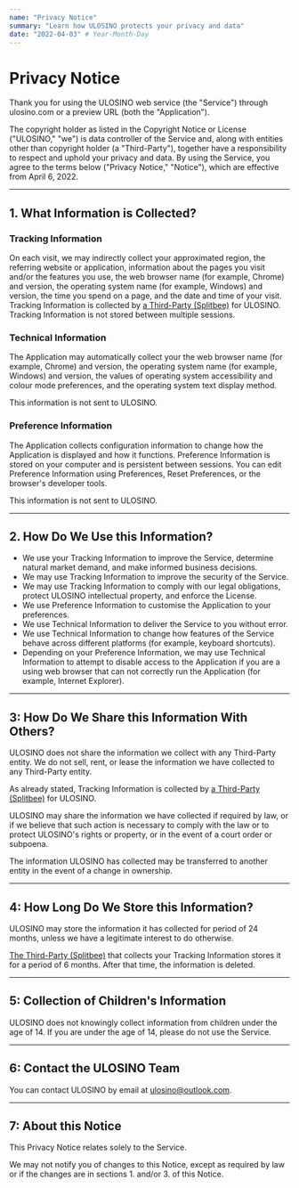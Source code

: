 ```yaml
---
name: "Privacy Notice"
summary: "Learn how ULOSINO protects your privacy and data"
date: "2022-04-03" # Year-Month-Day
---
```


# Privacy Notice

Thank you for using the ULOSINO web service (the "Service") through ulosino.com or a preview URL (both the "Application").

The copyright holder as listed in the Copyright Notice or License ("ULOSINO," "we") is data controller of the Service and, along with entities other than copyright holder (a "Third-Party"), together have a responsibility to respect and uphold your privacy and data. By using the Service, you agree to the terms below ("Privacy Notice," "Notice"), which are effective from April 6, 2022.

---

## 1. What Information is Collected?

### Tracking Information

On each visit, we may indirectly collect your approximated region, the referring website or application, information about the pages you visit and/or the features you use, the web browser name (for example, Chrome) and version, the operating system name (for example, Windows) and version, the time you spend on a page, and the date and time of your visit. Tracking Information is collected by [a Third-Party (Splitbee)](https://splitbee.io/imprint) for ULOSINO. Tracking Information is not stored between multiple sessions.

### Technical Information

The Application may automatically collect your the web browser name (for example, Chrome) and version, the operating system name (for example, Windows) and version, the values of operating system accessibility and colour mode preferences, and the operating system text display method.

This information is not sent to ULOSINO.

### Preference Information

The Application collects configuration information to change how the Application is displayed and how it functions. Preference Information is stored on your computer and is persistent between sessions. You can edit Preference Information using Preferences, Reset Preferences, or the browser's developer tools.

This information is not sent to ULOSINO.

---

## 2. How Do We Use this Information?

- We use your Tracking Information to improve the Service, determine natural market demand, and make informed business decisions.
- We may use Tracking Information to improve the security of the Service.
- We may use Tracking Information to comply with our legal obligations, protect ULOSINO intellectual property, and enforce the License.
- We use Preference Information to customise the Application to your preferences.
- We use Technical Information to deliver the Service to you without error.
- We use Technical Information to change how features of the Service behave across different platforms (for example, keyboard shortcuts).
- Depending on your Preference Information, we may use Technical Information to attempt to disable access to the Application if you are a using web browser that can not correctly run the Application (for example, Internet Explorer).

---

## 3: How Do We Share this Information With Others?

ULOSINO does not share the information we collect with any Third-Party entity. We do not sell, rent, or lease the information we have collected to any Third-Party entity.

As already stated, Tracking Information is collected by [a Third-Party (Splitbee)](https://splitbee.io/imprint) for ULOSINO.

ULOSINO may share the information we have collected if required by law, or if we believe that such action is necessary to comply with the law or to protect ULOSINO's rights or property, or in the event of a court order or subpoena.

The information ULOSINO has collected may be transferred to another entity in the event of a change in ownership.

---

## 4: How Long Do We Store this Information?

ULOSINO may store the information it has collected for period of 24 months, unless we have a legitimate interest to do otherwise.

[The Third-Party (Splitbee)](https://splitbee.io/imprint) that collects your Tracking Information stores it for a period of 6 months. After that time, the information is deleted.

---

## 5: Collection of Children's Information

ULOSINO does not knowingly collect information from children under the age of 14. If you are under the age of 14, please do not use the Service.

---

## 6: Contact the ULOSINO Team

You can contact ULOSINO by email at ulosino@outlook.com.

---

## 7: About this Notice

This Privacy Notice relates solely to the Service.

We may not notify you of changes to this Notice, except as required by law or if the changes are in sections 1. and/or 3. of this Notice.
